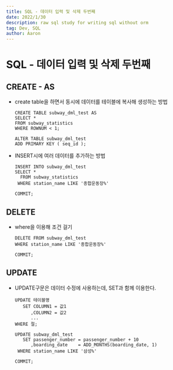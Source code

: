```yaml
---
title: SQL - 데이터 입력 및 삭제 두번째
date: 2022/1/30
description: raw sql study for writing sql without orm
tag: Dev, SQL
author: Aaron
---
```

# SQL - 데이터 입력 및 삭제 두번째

## CREATE - AS

- create table을 하면서 동시에 데이터를 테이블에 복사해 생성하는 방법
    ```
    CREATE TABLE subway_dml_test AS
    SELECT *
    FROM subway_statistics
    WHERE ROWNUM < 1;

    ALTER TABLE subway_dml_test
    ADD PRIMARY KEY ( seq_id );
    ```

- INSERT시에 여러 데이터를 추가하는 방법
    ```
    INSERT INTO subway_dml_test
    SELECT *
      FROM subway_statistics
     WHERE station_name LIKE '종합운동장%'

    COMMIT;
    ```

## DELETE
- where을 이용해 조건 걸기
    ```
    DELETE FROM subway_dml_test
    WHERE station_name LIKE '종합운동장%'

    COMMIT;
    ```

## UPDATE
- UPDATE구문은 데이터 수정에 사용하는데, SET과 함께 이용한다.
    ```
    UPDATE 테이블명
       SET COLUMN1 = 값1
          ,COLUMN2 = 값2
          ...
    WHERE 절;
    ```
    ```
    UPDATE subway_dml_test
       SET passenger_number = passenger_number + 10
          ,boarding_date    = ADD_MONTHS(boarding_date, 1)
     WHERE station_name LIKE '삼성%'

    COMMIT;
    ```

